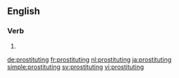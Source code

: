 ==English==

===Verb===
{{head|en}}

# {{present participle of|prostitute}}

[[de:prostituting]]
[[fr:prostituting]]
[[nl:prostituting]]
[[ja:prostituting]]
[[simple:prostituting]]
[[sv:prostituting]]
[[vi:prostituting]]
